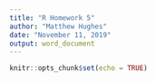 ```yaml
---
title: "R Homework 5"
author: "Matthew Hughes"
date: "November 11, 2019"
output: word_document
---
```


```r
knitr::opts_chunk$set(echo = TRUE)
```

